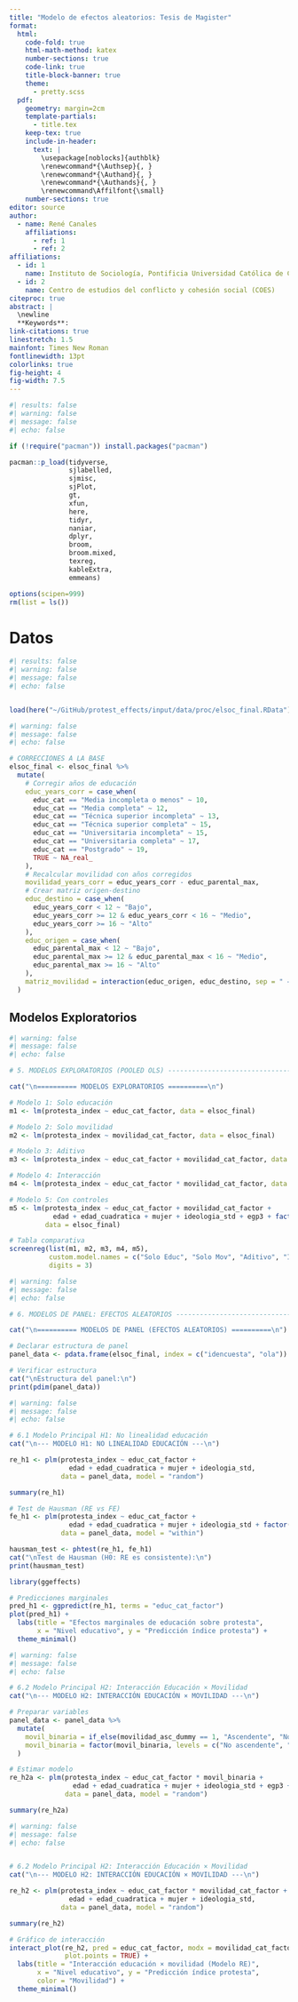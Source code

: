 ```yaml
---
title: "Modelo de efectos aleatorios: Tesis de Magister"
format:
  html: 
    code-fold: true
    html-math-method: katex
    number-sections: true
    code-link: true
    title-block-banner: true
    theme:
      - pretty.scss
  pdf: 
    geometry: margin=2cm
    template-partials: 
      - title.tex
    keep-tex: true
    include-in-header:
      text: |
        \usepackage[noblocks]{authblk}
        \renewcommand*{\Authsep}{, }
        \renewcommand*{\Authand}{, }
        \renewcommand*{\Authands}{, }
        \renewcommand\Affilfont{\small}
    number-sections: true
editor: source
author:   
  - name: René Canales
    affiliations:
      - ref: 1
      - ref: 2     
affiliations: 
  - id: 1
    name: Instituto de Sociología, Pontificia Universidad Católica de Chile
  - id: 2
    name: Centro de estudios del conflicto y cohesión social (COES)
citeproc: true
abstract: | 
  \newline
  **Keywords**: 
link-citations: true
linestretch: 1.5       
mainfont: Times New Roman
fontlinewidth: 13pt          
colorlinks: true
fig-height: 4
fig-width: 7.5
---
```


```r
#| results: false
#| warning: false
#| message: false
#| echo: false

if (!require("pacman")) install.packages("pacman")

pacman::p_load(tidyverse,
               sjlabelled, 
               sjmisc, 
               sjPlot,
               gt,
               xfun,
               here,
               tidyr,
               naniar,
               dplyr,
               broom,
               broom.mixed,
               texreg,
               kableExtra,
               emmeans)

options(scipen=999)
rm(list = ls())
```

# Datos

```r
#| results: false
#| warning: false
#| message: false
#| echo: false


load(here("~/GitHub/protest_effects/input/data/proc/elsoc_final.RData"))
```

```r
#| warning: false
#| message: false
#| echo: false

# CORRECCIONES A LA BASE
elsoc_final <- elsoc_final %>%
  mutate(
    # Corregir años de educación
    educ_years_corr = case_when(
      educ_cat == "Media incompleta o menos" ~ 10,
      educ_cat == "Media completa" ~ 12,
      educ_cat == "Técnica superior incompleta" ~ 13,
      educ_cat == "Técnica superior completa" ~ 15,
      educ_cat == "Universitaria incompleta" ~ 15,
      educ_cat == "Universitaria completa" ~ 17,
      educ_cat == "Postgrado" ~ 19,
      TRUE ~ NA_real_
    ),
    # Recalcular movilidad con años corregidos
    movilidad_years_corr = educ_years_corr - educ_parental_max,
    # Crear matriz origen-destino
    educ_destino = case_when(
      educ_years_corr < 12 ~ "Bajo",
      educ_years_corr >= 12 & educ_years_corr < 16 ~ "Medio",
      educ_years_corr >= 16 ~ "Alto"
    ),
    educ_origen = case_when(
      educ_parental_max < 12 ~ "Bajo",
      educ_parental_max >= 12 & educ_parental_max < 16 ~ "Medio",
      educ_parental_max >= 16 ~ "Alto"
    ),
    matriz_movilidad = interaction(educ_origen, educ_destino, sep = " → ")
  )
```

## Modelos Exploratorios

```r
#| warning: false
#| message: false
#| echo: false

# 5. MODELOS EXPLORATORIOS (POOLED OLS) ----------------------------------

cat("\n========== MODELOS EXPLORATORIOS ==========\n")

# Modelo 1: Solo educación
m1 <- lm(protesta_index ~ educ_cat_factor, data = elsoc_final)

# Modelo 2: Solo movilidad
m2 <- lm(protesta_index ~ movilidad_cat_factor, data = elsoc_final)

# Modelo 3: Aditivo
m3 <- lm(protesta_index ~ educ_cat_factor + movilidad_cat_factor, data = elsoc_final)

# Modelo 4: Interacción
m4 <- lm(protesta_index ~ educ_cat_factor * movilidad_cat_factor, data = elsoc_final)

# Modelo 5: Con controles
m5 <- lm(protesta_index ~ educ_cat_factor + movilidad_cat_factor + 
           edad + edad_cuadratica + mujer + ideologia_std + egp3 + factor(year),
         data = elsoc_final)

# Tabla comparativa
screenreg(list(m1, m2, m3, m4, m5),
          custom.model.names = c("Solo Educ", "Solo Mov", "Aditivo", "Interacción", "Con controles"),
          digits = 3)

```

```r
#| warning: false
#| message: false
#| echo: false 

# 6. MODELOS DE PANEL: EFECTOS ALEATORIOS ---------------------------------

cat("\n========== MODELOS DE PANEL (EFECTOS ALEATORIOS) ==========\n")

# Declarar estructura de panel
panel_data <- pdata.frame(elsoc_final, index = c("idencuesta", "ola"))

# Verificar estructura
cat("\nEstructura del panel:\n")
print(pdim(panel_data))
```

```r
#| warning: false
#| message: false
#| echo: false 

# 6.1 Modelo Principal H1: No linealidad educación
cat("\n--- MODELO H1: NO LINEALIDAD EDUCACIÓN ---\n")

re_h1 <- plm(protesta_index ~ educ_cat_factor + 
               edad + edad_cuadratica + mujer + ideologia_std,
             data = panel_data, model = "random")

summary(re_h1)

# Test de Hausman (RE vs FE)
fe_h1 <- plm(protesta_index ~ educ_cat_factor + 
               edad + edad_cuadratica + mujer + ideologia_std + factor(year),
             data = panel_data, model = "within")

hausman_test <- phtest(re_h1, fe_h1)
cat("\nTest de Hausman (H0: RE es consistente):\n")
print(hausman_test)

library(ggeffects)

# Predicciones marginales
pred_h1 <- ggpredict(re_h1, terms = "educ_cat_factor")
plot(pred_h1) +
  labs(title = "Efectos marginales de educación sobre protesta",
       x = "Nivel educativo", y = "Predicción índice protesta") +
  theme_minimal()
```

```r
#| warning: false
#| message: false
#| echo: false

# 6.2 Modelo Principal H2: Interacción Educación × Movilidad
cat("\n--- MODELO H2: INTERACCIÓN EDUCACIÓN × MOVILIDAD ---\n")

# Preparar variables
panel_data <- panel_data %>%
  mutate(
    movil_binaria = if_else(movilidad_asc_dummy == 1, "Ascendente", "No ascendente"),
    movil_binaria = factor(movil_binaria, levels = c("No ascendente", "Ascendente"))
  )

# Estimar modelo
re_h2a <- plm(protesta_index ~ educ_cat_factor * movil_binaria + 
                edad + edad_cuadratica + mujer + ideologia_std + egp3 + factor(year),
              data = panel_data, model = "random")

summary(re_h2a)

```

```r
#| warning: false
#| message: false
#| echo: false


# 6.2 Modelo Principal H2: Interacción Educación × Movilidad
cat("\n--- MODELO H2: INTERACCIÓN EDUCACIÓN × MOVILIDAD ---\n")

re_h2 <- plm(protesta_index ~ educ_cat_factor * movilidad_cat_factor + 
               edad + edad_cuadratica + mujer + ideologia_std,
             data = panel_data, model = "random")

summary(re_h2)

# Gráfico de interacción
interact_plot(re_h2, pred = educ_cat_factor, modx = movilidad_cat_factor,
              plot.points = TRUE) +
  labs(title = "Interacción educación × movilidad (Modelo RE)",
       x = "Nivel educativo", y = "Predicción índice protesta",
       color = "Movilidad") +
  theme_minimal()
```